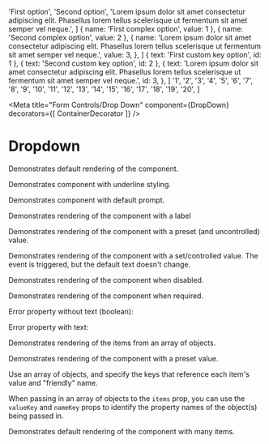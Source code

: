 


  'First option',
  'Second option',
  'Lorem ipsum dolor sit amet consectetur adipiscing elit. Phasellus lorem tellus scelerisque ut fermentum sit amet semper vel neque.',
]
  { name: 'First complex option', value: 1 },
  { name: 'Second complex option', value: 2 },
  {
    name:
      'Lorem ipsum dolor sit amet consectetur adipiscing elit. Phasellus lorem tellus scelerisque ut fermentum sit amet semper vel neque.',
    value: 3,
  },
]
  { text: 'First custom key option', id: 1 },
  { text: 'Second custom key option', id: 2 },
  {
    text:
      'Lorem ipsum dolor sit amet consectetur adipiscing elit. Phasellus lorem tellus scelerisque ut fermentum sit amet semper vel neque.',
    id: 3,
  },
]
  '1',
  '2',
  '3',
  '4',
  '5',
  '6',
  '7',
  '8',
  '9',
  '10',
  '11',
  '12',
  '13',
  '14',
  '15',
  '16',
  '17',
  '18',
  '19',
  '20',
]


<Meta title="Form Controls/Drop Down" component={DropDown} decorators={[ ContainerDecorator ]} />

# Dropdown

Demonstrates default rendering of the component.

<Preview>
  <Story name="default">
    <DropDown items={items} onChange={action('selected')} />
  </Story>
</Preview>

Demonstrates component with underline styling.

<Preview>
  <Story name="underlined">
    <DropDown items={items} onChange={action('selected')} underlined />
  </Story>
</Preview>

Demonstrates component with default prompt.

<Preview>
  <Story name="prompt">
    <Fragment>
      <DropDown items={items} onChange={action('selected')} prompt={promptText} />
      <DropDown items={items} onChange={action('selected')} prompt={promptText} underlined />
    </Fragment>
  </Story>
</Preview>

Demonstrates rendering of the component with a label

<Preview>
  <Story name="labeled">
    <Fragment>
      <DropDown items={items} onChange={action('selected')} label="This is a label" />
      <DropDown
        items={items}
        onChange={action('selected')}
        label="This is a label"
        underlined
      />
    </Fragment>
  </Story>
</Preview>

Demonstrates rendering of the component with a preset (and uncontrolled) value.

<Preview>
  <Story name="preset value">
    <Fragment>
      <DropDown
        items={items}
        prompt={prompt}
        defaultValue="Second option"
        onChange={action('selected')}
      />
      <DropDown
        items={items}
        prompt={prompt}
        defaultValue="Second option"
        onChange={action('selected')}
        underlined
      />
    </Fragment>
  </Story>
</Preview>

Demonstrates rendering of the component with a set/controlled value.  The event is triggered, but the default text doesn't change.

<Preview>
  <Story name="unchanging value">
    <Fragment>
      <DropDown
        items={items}
        prompt={prompt}
        value="Second option"
        onChange={action('selected')}
      />
      <DropDown
        items={items}
        prompt={prompt}
        value="Second option"
        onChange={action('selected')}
        underlined
      />
    </Fragment>
  </Story>
</Preview>

Demonstrates rendering of the component when disabled.

<Preview>
  <Story name="disabled">
    <Fragment>
      <DropDown items={items} onChange={action('selected')} label="Test label" disabled />
      <DropDown
        items={items}
        onChange={action('selected')}
        label="Test label"
        disabled
        underlined
      />
    </Fragment>
  </Story>
</Preview>

Demonstrates rendering of the component when required.

<Preview>
  <Story name="required">
    <Fragment>
      <DropDown items={items} onChange={action('selected')} label="Test label" required />
      <DropDown
        items={items}
        onChange={action('selected')}
        label="Test label"
        required
        underlined
      />
    </Fragment>
  </Story>
</Preview>

Error property without text (boolean):

<Preview>
  <Story name="error">
    <Fragment>
      <DropDown items={items} onChange={action('selected')} label="Test label" error />
      <DropDown
        items={items}
        onChange={action('selected')}
        label="Test label"
        error
        underlined
      />
    <p>Error property with text:</p>
      <DropDown
        items={items}
        onChange={action('selected')}
        label="Test label"
        error="Error text here"
      />
      <DropDown
        items={items}
        onChange={action('selected')}
        label="Test label"
        error="Error text here"
        underlined
      />
    </Fragment>
  </Story>
</Preview>

Demonstrates rendering of the items from an array of objects.

<Preview>
  <Story name="complex items (object array)">
    <Fragment>
      <DropDown items={complexItems} prompt={prompt} onChange={action('selected')} />
      <DropDown items={complexItems} prompt={prompt} onChange={action('selected')} underlined />
    </Fragment>
  </Story>
</Preview>

Demonstrates rendering of the component with a preset value.

<Preview>
  <Story name="complex items and preset value">
    <Fragment>
      <DropDown
        items={complexItems}
        prompt={prompt}
        defaultValue="2"
        onChange={action('selected')}
      />
      <DropDown
        items={complexItems}
        prompt={prompt}
        defaultValue="2"
        onChange={action('selected')}
        underlined
      />
    </Fragment>
  </Story>
</Preview>

Use an array of objects, and specify the keys that reference each item's value and "friendly" name.

When passing in an array of objects to the `items` prop, you can use the `valueKey` and `nameKey` props to identify the property names of the object(s) being passed in.

<Preview>
  <Story name="custom keys">
    <Fragment>
      <DropDown items={customKeyArray} valueKey="id" nameKey="text" onChange={action('selected')} />
      <DropDown
        items={customKeyArray}
        valueKey="id"
        nameKey="text"
        onChange={action('selected')}
        underlined
      />
    </Fragment>
  </Story>
</Preview>

Demonstrates default rendering of the component with many items.

<Preview>
  <Story name="many items">
    <Fragment>
      <DropDown prompt={prompt} items={manyItemArray} onChange={action('selected')} />
      <DropDown prompt={prompt} items={manyItemArray} onChange={action('selected')} underlined />
    </Fragment>
  </Story>
</Preview>
